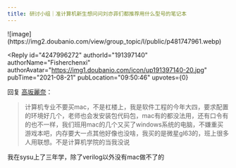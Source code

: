 ```yaml
---
title: 研讨小组｜准计算机新生想问问刘亦菲们都推荐用什么型号的笔记本
---
```



<Forum groupName="真的需要这份文凭吗？" groupUrl="https://www.douban.com/group/fucking_diploma/" archivedAt="2025-05-16T17:00:45.606Z">
  <Post
    id="242206921"
    title="研讨小组｜准计算机新生想问问刘亦菲们都推荐用什么型号的笔记本"
    url="https://www.douban.com/group/topic/242206921/?_spm_id=MjE5MTk0Mzcw"
    pubTime="2021-08-21"
    highlightUserId="191397140"
  >
![image](https://img2.doubanio.com/view/group_topic/l/public/p481747961.webp)

<Reply
  id="4247996272"
  authorId="191397140"
  authorName="Fisherchenxi"
  authorAvatar="https://img1.doubanio.com/icon/up191397140-20.jpg"
  pubTime="2021-08-21"
  pubLocation="09:50:46"
  upvotes={0}
>
回复 [高坂麗奈](https://www.douban.com/people/130014367/)：
> 计算机专业不要买mac，不是杠楼上，我是软件工程的今年大四，要求配置的环境好几个，老师也会发安装包代码包，mac有的都没法用，还有口令有的也不一样，我们班用mac的几个又买了windows系统的电脑，不嫌重买游戏本吧，内存要大一点其他好像也没啥，我买的是微星gl63的，班上很多人用联想。不是计算机学院的当我没说

我在sysu上了三年学，除了verilog以外没有mac做不了的
</Reply>
  </Post>
</Forum>

